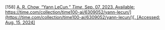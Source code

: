 \[158\]	[A. R. Chow, “Yann LeCun,” *Time*, Sep. 07, 2023\. Available:](http://paperpile.com/b/Lj1YHA/acMlG) [https://time.com/collection/time100-ai/6309052/yann-lecun/](https://time.com/collection/time100-ai/6309052/yann-lecun/)[. \[Accessed: Aug. 15, 2024\]](http://paperpile.com/b/Lj1YHA/acMlG)